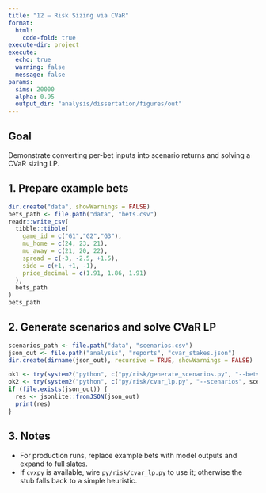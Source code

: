 ```yaml
---
title: "12 – Risk Sizing via CVaR"
format:
  html:
    code-fold: true
execute-dir: project
execute:
  echo: true
  warning: false
  message: false
params:
  sims: 20000
  alpha: 0.95
  output_dir: "analysis/dissertation/figures/out"
---
```


## Goal
Demonstrate converting per-bet inputs into scenario returns and solving a CVaR sizing LP.

## 1. Prepare example bets
```r
dir.create("data", showWarnings = FALSE)
bets_path <- file.path("data", "bets.csv")
readr::write_csv(
  tibble::tibble(
    game_id = c("G1","G2","G3"),
    mu_home = c(24, 23, 21),
    mu_away = c(21, 20, 22),
    spread = c(-3, -2.5, +1.5),
    side = c(+1, +1, -1),
    price_decimal = c(1.91, 1.86, 1.91)
  ),
  bets_path
)
bets_path
```

## 2. Generate scenarios and solve CVaR LP
```r
scenarios_path <- file.path("data", "scenarios.csv")
json_out <- file.path("analysis", "reports", "cvar_stakes.json")
dir.create(dirname(json_out), recursive = TRUE, showWarnings = FALSE)

ok1 <- try(system2("python", c("py/risk/generate_scenarios.py", "--bets", bets_path, "--output", scenarios_path, "--sims", params$sims)), silent = TRUE)
ok2 <- try(system2("python", c("py/risk/cvar_lp.py", "--scenarios", scenarios_path, "--alpha", params$alpha, "--output", json_out)), silent = TRUE)
if (file.exists(json_out)) {
  res <- jsonlite::fromJSON(json_out)
  print(res)
}
```

## 3. Notes
- For production runs, replace example bets with model outputs and expand to full slates.
- If `cvxpy` is available, wire `py/risk/cvar_lp.py` to use it; otherwise the stub falls back to a simple heuristic.
